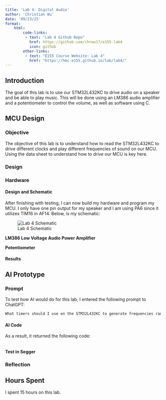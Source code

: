 ```yaml
---
title: 'Lab 4: Digital Audio'
author: 'Christian Wu'
date: '09/23/25'
format:
    html:
        code-links:
         - text: "Lab 4 Github Repo"
           href: https://github.com/chrwu17/e155-lab4
           icon: github
        other-links:
         - text: "E155 Course Website: Lab 4"
           href: "https://hmc-e155.github.io/lab/lab4/"
---
```


## Introduction
The goal of this lab is to use our STM32L432KC to drive audio on a speaker and be able to play music. This will be done using an LM386 audio amplifier and a potentiometer to control the volume, as well as software using C.

## MCU Design

### Objective
The objective of this lab is to understand how to read the STM32L432KC to drive different clocks and play different frequencies of sound on our MCU. Using the data sheet to understand how to drive our MCU is key here. 

### Design


### Hardware

#### Design and Schematic
After finishing with testing, I can now build my hardware and program my MCU. I only have one pin output for my speaker and I am using PA6 since it utilizes TIM16 in AF14. Below, is my schematic:

![Lab 4 Schematic](images/schematic.png)

**LM386 Low Voltage Audio Power Amplifier**



**Potentiometer**


#### Results


## AI Prototype

### Prompt
To test how AI would do for this lab, I entered the following prompt to ChatGPT:

```markdown
What timers should I use on the STM32L432KC to generate frequencies ranging from 220Hz to 1kHz? What’s the best choice of timer if I want to easily connect it to a GPIO pin? What formulae are relevant, and what registers next to be set to configure them properly?
```
#### AI Code
As a result, it returned the following code:

```markdown

```

#### Test in Segger


### Reflection


## Hours Spent
I spent 15 hours on this lab.